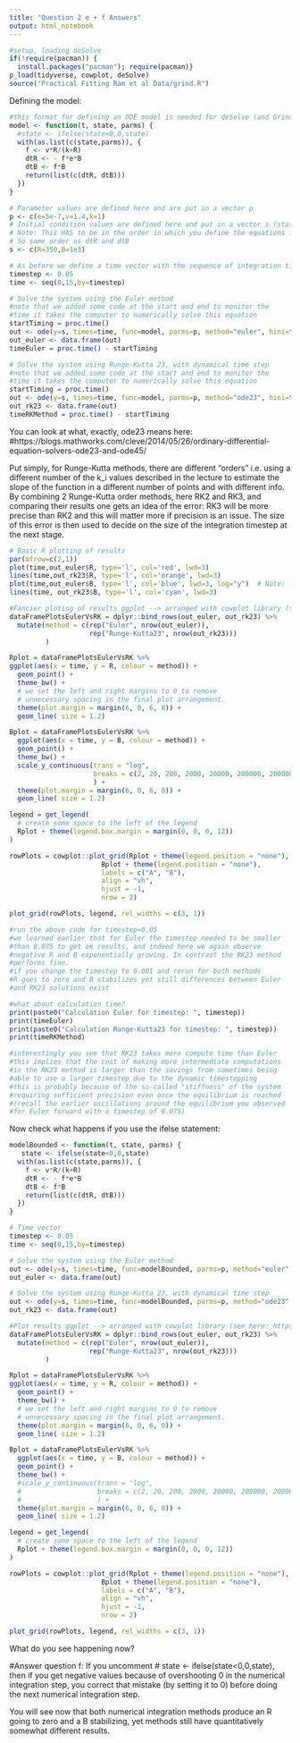 ```yaml
---
title: "Question 2 e + f Answers"
output: html_notebook
---
```




```r
#setup, loading deSolve
if(!require(pacman)) {
  install.packages("pacman"); require(pacman)}
p_load(tidyverse, cowplot, deSolve)
source("Practical Fitting Ram et al Data/grind.R")
```

Defining the model:

```r
#this format for defining an ODE model is needed for deSolve (and Grind). We will explain how this model definition works in more detail in the next practical 
model <- function(t, state, parms) {
  #state <- ifelse(state<0,0,state)
  with(as.list(c(state,parms)), {
    f <- v*R/(k+R)
    dtR <- - f*e*B
    dtB <- f*B
    return(list(c(dtR, dtB)))  
  }) 
} 
```


```r
# Parameter values are defined here and are put in a vector p
p <- c(e=5e-7,v=1.4,k=1)
# Initial condition values are defined here and put in a vector s (state)
# Note: This HAS to be in the order in which you define the equations in the list of functions returned by model.
# So same order as dtR and dtB
s <- c(R=350,B=1e3)

# As before we define a time vector with the sequence of integration timesteps
timestep <- 0.05     
time <- seq(0,15,by=timestep)

# Solve the system using the Euler method
#note that we added some code at the start and end to monitor the
#time it takes the computer to numerically solve this equation
startTiming = proc.time()
out <- ode(y=s, times=time, func=model, parms=p, method="euler", hini=timestep)
out_euler <- data.frame(out)
timeEuler = proc.time() - startTiming

# Solve the system using Runge-Kutta 23, with dynamical time step
#note that we added some code at the start and end to monitor the
#time it takes the computer to numerically solve this equation
startTiming = proc.time()
out <- ode(y=s, times=time, func=model, parms=p, method="ode23", hini=timestep)
out_rk23 <- data.frame(out)
timeRKMethod = proc.time() - startTiming


```

You can look at what, exactly, ode23 means here: #https://blogs.mathworks.com/cleve/2014/05/26/ordinary-differential-equation-solvers-ode23-and-ode45/ 

Put simply, for Runge-Kutta methods, there are different "orders" i.e. using a different number of the k_i values described in the lecture to estimate the slope of the function in a different number of points and with different info. By combining 2 Runge-Kutta order methods, here RK2 and RK3, and comparing their results one gets an idea of the error: RK3 will be more precise than RK2 and this will matter more if precision is an issue. The size of this error is then used to decide on the size of the integration timestep at the next stage.

```r
# Basic R plotting of results
par(mfrow=c(2,1))
plot(time,out_euler$R, type='l', col='red', lwd=3)
lines(time,out_rk23$R, type='l', col='orange', lwd=3)
plot(time,out_euler$B, type='l', col='blue', lwd=3, log="y")  # Note: logarithmic y-axis
lines(time, out_rk23$B, type='l', col='cyan', lwd=3)

#Fancier ploting of results ggplot --> arranged with cowplot library (see here: https://wilkelab.org/cowplot/index.html)
dataFramePlotsEulerVsRK = dplyr::bind_rows(out_euler, out_rk23) %>%
  mutate(method = c(rep("Euler", nrow(out_euler)),
                    rep("Runge-Kutta23", nrow(out_rk23)))
         )

Rplot = dataFramePlotsEulerVsRK %>%
ggplot(aes(x = time, y = R, colour = method)) +
  geom_point() + 
  theme_bw() +
  # we set the left and right margins to 0 to remove 
  # unnecessary spacing in the final plot arrangement.
  theme(plot.margin = margin(6, 0, 6, 0)) +
  geom_line( size = 1.2)

Bplot = dataFramePlotsEulerVsRK %>%
  ggplot(aes(x = time, y = B, colour = method)) +
  geom_point() + 
  theme_bw() +
  scale_y_continuous(trans = "log",
                     breaks = c(2, 20, 200, 2000, 20000, 200000, 2000000, 20000000, 200000000, 2000000000)
                     ) +
  theme(plot.margin = margin(6, 0, 6, 0)) +
  geom_line( size = 1.2)

legend = get_legend(
  # create some space to the left of the legend
  Rplot + theme(legend.box.margin = margin(0, 0, 0, 12))
)

rowPlots = cowplot::plot_grid(Rplot + theme(legend.position = "none"),
                       Bplot + theme(legend.position = "none"),
                       labels = c("A", "B"),
                       align = "vh",
                       hjust = -1,
                       nrow = 2)

plot_grid(rowPlots, legend, rel_widths = c(3, 1))

#run the above code for timestep=0.05
#we learned earlier that for Euler the timestep needed to be smaller
#than 0.075 to get ok results, and indeed here we again observe 
#negative R and B exponentially growing. In contrast the RK23 method
#performs fine.
#if you change the timestep to 0.001 and rerun for both methods
#R goes to zero and B stabilizes yet still differences between Euler
#and RK23 solutions exist

#what about calculation time?
print(paste0("Calculation Euler for timestep: ", timestep))
print(timeEuler)
print(paste0("Calculation Runge-Kutta23 for timestep: ", timestep))
print(timeRKMethod)

#interestingly you see that RK23 takes more compute time than Euler
#this implies that the cost of making more intermediate computations
#in the RK23 method is larger than the savings from sometimes being
#able to use a larger timestep due to the dynamic timestepping
#this is probably because of the so-called "stiffness" of the system
#requiring sufficient precision even once the equilibrium is reached
#(recall the earlier oscillations around the equilibrium you observed
#for Euler forward with a timestep of 0.075)
```


Now check what happens if you use the ifelse statement: 

```r
modelBounded <- function(t, state, parms) {
   state <- ifelse(state<0,0,state)
  with(as.list(c(state,parms)), {
    f <- v*R/(k+R)
    dtR <- - f*e*B
    dtB <- f*B
    return(list(c(dtR, dtB)))  
  }) 
} 

# Time vector
timestep <- 0.05     
time <- seq(0,15,by=timestep)

# Solve the system using the Euler method
out <- ode(y=s, times=time, func=modelBounded, parms=p, method="euler", hini=timestep)
out_euler <- data.frame(out)

# Solve the system using Runge-Kutta 23, with dynamical time step
out <- ode(y=s, times=time, func=modelBounded, parms=p, method="ode23", hini=timestep)
out_rk23 <- data.frame(out)

#Plot results ggplot --> arranged with cowplot library (see here: https://wilkelab.org/cowplot/index.html)
dataFramePlotsEulerVsRK = dplyr::bind_rows(out_euler, out_rk23) %>%
  mutate(method = c(rep("Euler", nrow(out_euler)),
                    rep("Runge-Kutta23", nrow(out_rk23)))
         )

Rplot = dataFramePlotsEulerVsRK %>%
ggplot(aes(x = time, y = R, colour = method)) +
  geom_point() + 
  theme_bw() +
  # we set the left and right margins to 0 to remove 
  # unnecessary spacing in the final plot arrangement.
  theme(plot.margin = margin(6, 0, 6, 0)) +
  geom_line( size = 1.2)

Bplot = dataFramePlotsEulerVsRK %>%
  ggplot(aes(x = time, y = B, colour = method)) +
  geom_point() + 
  theme_bw() +
  #scale_y_continuous(trans = "log",
  #                   breaks = c(2, 20, 200, 2000, 20000, 200000, 2000000, 20000000, 200000000, 2000000000)
  #                   ) +
  theme(plot.margin = margin(6, 0, 6, 0)) +
  geom_line( size = 1.2)

legend = get_legend(
  # create some space to the left of the legend
  Rplot + theme(legend.box.margin = margin(0, 0, 0, 12))
)

rowPlots = cowplot::plot_grid(Rplot + theme(legend.position = "none"),
                       Bplot + theme(legend.position = "none"),
                       labels = c("A", "B"),
                       align = "vh",
                       hjust = -1,
                       nrow = 2)

plot_grid(rowPlots, legend, rel_widths = c(3, 1))

```
What do you see happening now?




#Answer question f:
If you uncomment # state <- ifelse(state<0,0,state), then if you get negative values because of overshooting 0 in the numerical integration step, you correct that mistake (by setting it to 0) before doing the next numerical integration step.

You will see now that both numerical integration methods produce an R going to zero and a B stabilizing, yet methods still have quantitatively somewhat different results. 


